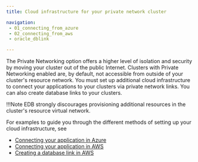 ```yaml
---
title: Cloud infrastructure for your private network cluster

navigation:
 - 01_connecting_from_azure
 - 02_connecting_from_aws
 - oracle_dblink

---
```


The Private Networking option offers a higher level of isolation and security by moving your cluster out of the public Internet. Clusters with Private Networking enabled are, by default, not accessible from outside of your cluster's resource network. You must set up additional cloud infrastructure to connect your applications to your clusters via private network links. You can also create database links to your clusters.

!!!Note
    EDB strongly discourages provisioning additional resources in the cluster's resource virtual network.

For examples to guide you through the different methods of setting up your cloud infrastructure, see 

 - [Connecting your application in Azure](01_connecting_from_azure)
 - [Connecting your application in AWS](02_connecting_from_aws)
 - [Creating a database link in AWS](oracle_dblink)